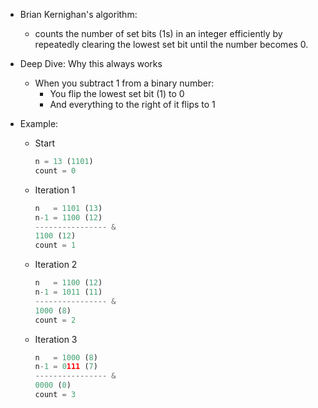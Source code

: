 - Brian Kernighan's algorithm:
    - counts the number of set bits (1s) in an integer efficiently by             repeatedly clearing the lowest set bit until the number becomes 0.

- Deep Dive: Why this always works
    - When you subtract 1 from a binary number:
        - You flip the lowest set bit (1) to 0
        - And everything to the right of it flips to 1

- Example:
    - Start
        ```python
        n = 13 (1101)
        count = 0
        ```
    - Iteration 1
        ```python
        n   = 1101 (13)
        n-1 = 1100 (12)
        ---------------- &
        1100 (12)
        count = 1
        ```
    - Iteration 2
        ```python
        n   = 1100 (12)
        n-1 = 1011 (11)
        ---------------- &
        1000 (8)
        count = 2
        ```
    - Iteration 3
        ```python
        n   = 1000 (8)
        n-1 = 0111 (7)
        ---------------- &
        0000 (0)
        count = 3
        ```